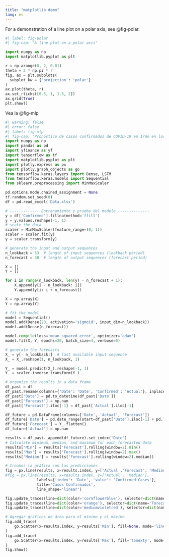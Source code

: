 ```yaml
---
title: "matplotlib demo"
lang: es
---
```


For a demonstration of a line plot on a polar axis, see @fig-polar.

```python
#| label: fig-polar
#| fig-cap: "A line plot on a polar axis"

import numpy as np
import matplotlib.pyplot as plt

r = np.arange(0, 2, 0.01)
theta = 2 * np.pi * r
fig, ax = plt.subplots(
  subplot_kw = {'projection': 'polar'} 
)
ax.plot(theta, r)
ax.set_rticks([0.5, 1, 1.5, 2])
ax.grid(True)
plt.show()
```

Vea la @fig-mlp

```python
#| warning: false
#| error: false
#| label: fig-mlp
#| fig-cap: "Pronóstico de casos confirmados de COVID-19 en Irán en los próximos 30 días (implementación en python)"
import numpy as np
import pandas as pd
import yfinance as yf
import tensorflow as tf
import matplotlib.pyplot as plt
import plotly.express as px
import plotly.graph_objects as go
from tensorflow.keras.layers import Dense, LSTM
from tensorflow.keras.models import Sequential
from sklearn.preprocessing import MinMaxScaler

pd.options.mode.chained_assignment = None
tf.random.set_seed(0)
df = pd.read_excel('Data.xlsx')

# ------------- Entrenamiento y prueba del modelo --------------
y = df['Confirmed'].fillna(method='ffill')
y = y.values.reshape(-1, 1)
# scale the data
scaler = MinMaxScaler(feature_range=(0, 1))
scaler = scaler.fit(y)
y = scaler.transform(y)

# generate the input and output sequences
n_lookback = 53  # length of input sequences (lookback period)
n_forecast = 30  # length of output sequences (forecast period)

X = []
Y = []

for i in range(n_lookback, len(y) - n_forecast + 1):
    X.append(y[i - n_lookback: i])
    Y.append(y[i: i + n_forecast])

X = np.array(X)
Y = np.array(Y)

# fit the model
model = Sequential()
model.add(Dense(20, activation='sigmoid', input_dim=n_lookback))
model.add(Dense(n_forecast))

model.compile(loss='mean_squared_error', optimizer='adam')
model.fit(X, Y, epochs=20, batch_size=4, verbose=0)

# generate the forecasts
X_ = y[- n_lookback:]  # last available input sequence
X_ = X_.reshape(1, n_lookback, 1)

Y_ = model.predict(X_).reshape(-1, 1)
Y_ = scaler.inverse_transform(Y_)

# organize the results in a data frame
df_past = df
df_past.rename(columns={'Date': 'Date', 'Confirmed': 'Actual'}, inplace=True)
df_past['Date'] = pd.to_datetime(df_past['Date'])
df_past['Forecast'] = np.nan
df_past['Forecast'].iloc[-1] = df_past['Actual'].iloc[-1]

df_future = pd.DataFrame(columns=['Date', 'Actual', 'Forecast'])
df_future['Date'] = pd.date_range(start=df_past['Date'].iloc[-1] + pd.Timedelta(days=1), periods=n_forecast)
df_future['Forecast'] = Y_.flatten()
df_future['Actual'] = np.nan

results = df_past._append(df_future).set_index('Date')
# Calculate minimum, median, and maximum for each forecasted date
results['Min'] = results['Forecast'].rolling(window=2).min()
results['Max'] = results['Forecast'].rolling(window=2).max()
results['Median'] = results['Forecast'].rolling(window=2).median()

# Creamos la gráfica con las predicciones
fig = px.line(results, x=results.index, y=['Actual','Forecast', 'Median'],
#fig = px.line(results, x=results.index, y=['Actual', 'Median'],
              labels={'index': 'Date', 'value': 'Confirmed Cases'},
              title='Casos Confirmados',
              line_shape='linear')

fig.update_traces(line=dict(color='cornflowerblue'), selector=dict(name='Actual'))
fig.update_traces(line=dict(color='orange'), selector=dict(name='Forecast'))
fig.update_traces(line=dict(color='mediumvioletred'), selector=dict(name='Median'))

# Agregar gráficos de área para el mínimo y el máximo
fig.add_trace(
    go.Scatter(x=results.index, y=results['Min'], fill=None, mode='lines', line=dict(color='hotpink'), name='Min')
)
fig.add_trace(
    go.Scatter(x=results.index, y=results['Max'], fill='tonexty', mode='lines', line=dict(color='deeppink'), name='Max')
)
fig.show()
```
